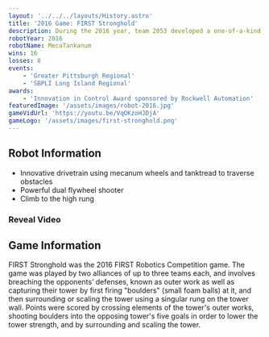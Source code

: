 ```yaml
---
layout: '../../../layouts/History.astro'
title: '2016 Game: FIRST Stronghold'
description: During the 2016 year, team 2053 developed a one-of-a-kind drivetrain called Macatankanum. This allowed the robot to be manuverable and still traverse the obstacles on the field.
robotYear: 2016
robotName: MecaTankanum
wins: 16
losses: 8
events: 
    - 'Greater Pittsburgh Regional'
    - 'SBPLI Long Island Regional'
awards:
    - 'Innovation in Control Award sponsored by Rockwell Automation'
featuredImage: '/assets/images/robot-2016.jpg'
gameVidUrl: 'https://youtu.be/VqOKzoHJDjA'
gameLogo: '/assets/images/first-stronghold.png'
---
```


## Robot Information

- Innovative drivetrain using mecanum wheels and tanktread to traverse obstacles
- Powerful dual flywheel shooter
- Climb to the high rung

### Reveal Video

<YouTubeEmbedSection url="https://www.youtube.com/watch?v=0b_HQtkS8H00"/>

## Game Information

FIRST Stronghold was the 2016 FIRST Robotics Competition game. The game was played by two alliances of up to three teams each, and involves breaching the opponents’ defenses, known as outer work as well as capturing their tower by first firing "boulders" (small foam balls) at it, and then surrounding or scaling the tower using a singular rung on the tower wall. Points were scored by crossing elements of the tower's outer works, shooting boulders into the opposing tower's five goals in order to lower the tower strength, and by surrounding and scaling the tower. 